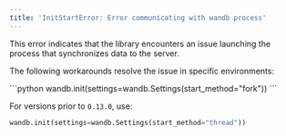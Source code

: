 ```yaml
---
title: 'InitStartError: Error communicating with wandb process'
---
```


This error indicates that the library encounters an issue launching the process that synchronizes data to the server.

The following workarounds resolve the issue in specific environments:

<Tabs>
<Tab title="Linux and OS X">
```python
wandb.init(settings=wandb.Settings(start_method="fork"))
```

</Tab>
<Tab title="Google Colab">

For versions prior to `0.13.0`, use:

```python
wandb.init(settings=wandb.Settings(start_method="thread"))
```
</Tab>
</Tabs>
